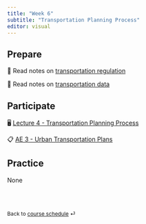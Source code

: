 ```yaml
---
title: "Week 6"
subtitle: "Transportation Planning Process"
editor: visual
---
```



## Prepare

📖 Read notes on [transportation regulation](/teaching/CIVE461/supplemental/transport-reg.html) 

📖 Read notes on [transportation data](/teaching/CIVE461/supplemental/transport-data.html)

## Participate

🖥️ [Lecture 4 - Transportation Planning Process](/teaching/CIVE461/slides/lec-4.html)

📋 [AE 3 - Urban Transportation Plans](/teaching/CIVE461/ae/ae-3-transport-plans.html) 

## Practice

None

<br><br>

::: {style="font-size: 0.875em;"}
Back to [course schedule](/teaching/CIVE461/ "Course schedule") ⏎
:::
